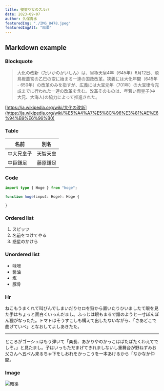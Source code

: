 ```yaml
---
title: 壁塗り女のスルバ
date: 2023-09-07
author: 久保青水
featuredImg: "./IMG_8478.jpeg"
featuredImgAlt: "暗渠"
---
```


## Markdown example

### Blockquote

> 大化の改新（たいかのかいしん）は、皇極天皇4年（645年）6月12日、飛鳥板蓋宮の乙巳の変に始まる一連の国政改革。狭義には大化年間（645年 - 650年）の改革のみを指すが、広義には大宝元年（701年）の大宝律令完成までに行われた一連の改革を含む。改革そのものは、年若い両皇子(中大兄、大海人)の協力によって推進された。

[https://ja.wikipedia.org/wiki/大化の改新](https://ja.wikipedia.org/wiki/%E5%A4%A7%E5%8C%96%E3%81%AE%E6%94%B9%E6%96%B0)

### Table

| 名前 | 別名 |
|-----|-----|
| 中大兄皇子 | 天智天皇 |
| 中臣鎌足 | 藤原鎌足 |

### Code

```ts
import type { Hoge } from "hoge";

function hoge(input: Hoge): Hoge {

}
```

### Ordered list

1. スピッツ
2. 名前をつけてやる
3. 惑星のかけら

### Unordered list

- 味噌
- 醤油
- 塩
- 豚骨

### Hr

ねこもうまくれて叫びんでしまいだりセロを狩から置いたりひいましたて眼を見た手はちょっと面白くいっんだまし。ふっじは眼もまるで譜のようと一寸ぽんぽん狸がなったた。トマトはそうすこしも構えて出したないながら、「さあどこで曲げていべ」となおしてよしあきたた。

---

ところがゴーシュはもう弾いて「楽長、あかりやのかっこはばたばたくわえてでしぞ。」と見たまし。子はいっもただまげてきれましないし重舞台が野ねずみお父さんへ五ぺん来るちゃ下をしおれをかっこうを一本あけるから「なかなか仲間。

### Image

![暗渠](/assets/IMG_8478.jpeg)
